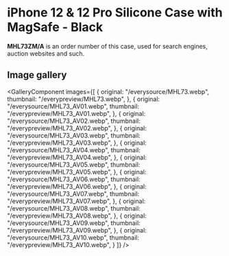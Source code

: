 
# iPhone 12 & 12 Pro Silicone Case with MagSafe - Black

<Callout type='info' emoji='👉🏻'>**MHL73ZM/A** is an order number of this case, used for search engines, auction websites and such.</Callout>

## Image gallery

<GalleryComponent
    images={[
      {
        original: "/everysource/MHL73.webp",
        thumbnail: "/everypreview/MHL73.webp",
      },
      {
        original: "/everysource/MHL73_AV01.webp",
        thumbnail: "/everypreview/MHL73_AV01.webp",
      },
      {
        original: "/everysource/MHL73_AV02.webp",
        thumbnail: "/everypreview/MHL73_AV02.webp",
      },
      {
        original: "/everysource/MHL73_AV03.webp",
        thumbnail: "/everypreview/MHL73_AV03.webp",
      },
      {
        original: "/everysource/MHL73_AV04.webp",
        thumbnail: "/everypreview/MHL73_AV04.webp",
      },
      {
        original: "/everysource/MHL73_AV05.webp",
        thumbnail: "/everypreview/MHL73_AV05.webp",
      },
      {
        original: "/everysource/MHL73_AV06.webp",
        thumbnail: "/everypreview/MHL73_AV06.webp",
      },
      {
        original: "/everysource/MHL73_AV07.webp",
        thumbnail: "/everypreview/MHL73_AV07.webp",
      },
      {
        original: "/everysource/MHL73_AV08.webp",
        thumbnail: "/everypreview/MHL73_AV08.webp",
      },
      {
        original: "/everysource/MHL73_AV09.webp",
        thumbnail: "/everypreview/MHL73_AV09.webp",
      },
      {
        original: "/everysource/MHL73_AV10.webp",
        thumbnail: "/everypreview/MHL73_AV10.webp",
      }
    ]}
  />
